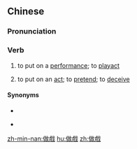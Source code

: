 {{also|做戏}}
==Chinese==
{{zh-forms|s=做戏}}

===Pronunciation===
{{zh-pron
|m=zuòxì
|c=zou6 hei3
|h=pfs=cho-hi
|mn=chò-hì/chòe-hì
|mn-t=zo3 hi3
|cat=v
}}

===Verb===
{{zh-verb}}

# to put on a [[performance]]; to [[playact]]
# {{lb|zh|Mandarin|Cantonese}} to put on an [[act]]; to [[pretend]]; to [[deceive]]

====Synonyms====
* {{zh-l|演戲}}
* {{qualifier|Min Nan}} {{zh-l|搬戲}}

[[zh-min-nan:做戲]]
[[hu:做戲]]
[[zh:做戲]]